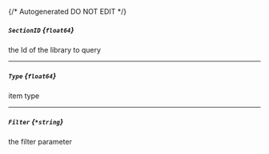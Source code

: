 {/* Autogenerated DO NOT EDIT  */}
##### `SectionID` *{`float64`}*
the Id of the library to query

---
##### `Type` *{`float64`}*
item type

---
##### `Filter` *{`*string`}*
the filter parameter


